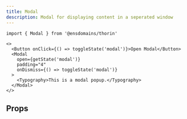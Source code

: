 ```yaml
---
title: Modal
description: Modal for displaying content in a seperated window
---
```


```tsx
import { Modal } from '@ensdomains/thorin'
```

```tsx live=true
<>
  <Button onClick={() => toggleState('modal')}>Open Modal</Button>
  <Modal
    open={getState('modal')}
    padding="4"
    onDismiss={() => toggleState('modal')}
  >
    <Typography>This is a modal popup.</Typography>
  </Modal>
</>
```

## Props

<PropsTable sourceLink={sourceLink} types={types} />
